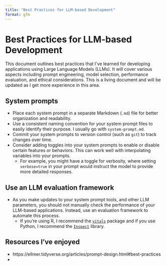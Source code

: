 ```yaml
---
title: "Best Practices for LLM-based Development"
format: gfm
---
```


# Best Practices for LLM-based Development

This document outlines best practices that I've learned for developing applications using Large Language Models (LLMs). It will cover various aspects including prompt engineering, model selection, performance evaluation, and ethical considerations. This is a living document and will be updated as I get more experience in this area.

## System prompts

- Place each system prompt in a separate Markdown (`.md`) file for better organization and readability.
- Use a consistent naming convention for your system prompt files to easily identify their purpose. I usually go with `system-prompt.md`.
- Commit your system prompts to version control (such as `git`) to track changes over time.
- Consider adding toggles into your system prompts to enable or disable certain features or behaviors. This can work well with interpolating variables into your prompts.
    - For example, you might have a toggle for verbosity, where setting `verbose=true` in your prompt would instruct the model to provide more detailed responses.

## Use an LLM evaluation framework

- As you make updates to your system prompt tools, and other LLM parameters, you should not manually check the performance of your LLM-based applications. Instead, use an evaluation framework to automate this process.
    - If you're using R, I recommend the [`vitals`](https://vitals.tidyverse.org/index.html) package and if you use Python, I recommend the [`Inspect`](https://inspect.aisi.org.uk/) library.

## Resources I've enjoyed

- https://ellmer.tidyverse.org/articles/prompt-design.html#best-practices
- 